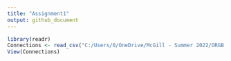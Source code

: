 ```yaml
---
title: "Assignment1"
output: github_document
---
```


```r
library(readr)
Connections <- read_csv("C:/Users/0/OneDrive/McGill - Summer 2022/ORGB 672 - Org Network Analysis/Data/Connections.csv")
View(Connections)
```


```r
```



